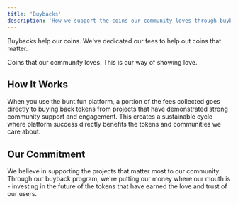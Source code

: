 ```yaml
---
title: 'Buybacks'
description: 'How we support the coins our community loves through buybacks'
---
```


Buybacks help our coins. We've dedicated our fees to help out coins that matter.

Coins that our community loves. This is our way of showing love.

## How It Works

When you use the bunt.fun platform, a portion of the fees collected goes directly to buying back tokens from projects that have demonstrated strong community support and engagement. This creates a sustainable cycle where platform success directly benefits the tokens and communities we care about.

## Our Commitment

We believe in supporting the projects that matter most to our community. Through our buyback program, we're putting our money where our mouth is - investing in the future of the tokens that have earned the love and trust of our users.
